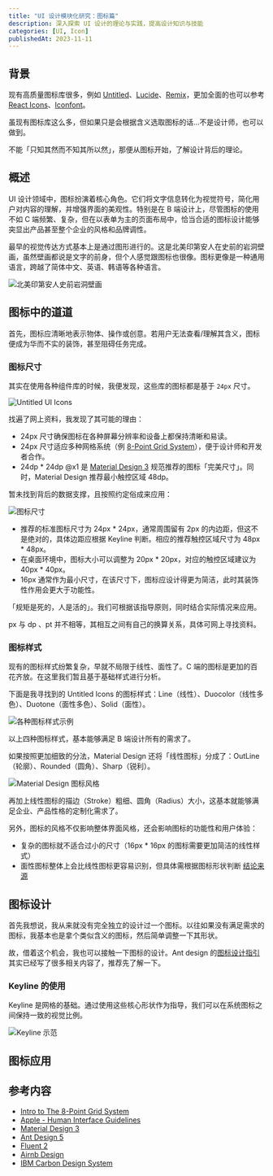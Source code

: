 ```yaml
---
title: "UI 设计模块化研究：图标篇"
description: 深入探索 UI 设计的理论与实践，提高设计知识与技能
categories: [UI, Icon]
publishedAt: 2023-11-11
---
```


## 背景

现有高质量图标库很多，例如 [Untitled](https://www.untitledui.com/icons)、[Lucide](https://lucide.dev/icons/)、[Remix](https://remixicon.com/)，更加全面的也可以参考 [React Icons](https://react-icons.github.io/react-icons)、[Iconfont](https://www.iconfont.cn/)。

虽现有图标库这么多，但如果只是会根据含义选取图标的话...不是设计师，也可以做到。

不能「只知其然而不知其所以然」，那便从图标开始，了解设计背后的理论。

## 概述

UI 设计领域中，图标扮演着核心角色。它们将文字信息转化为视觉符号，简化用户对内容的理解，并增强界面的美观性。特别是在 B 端设计上，尽管图标的使用不如 C 端频繁、复杂，但在以表单为主的页面布局中，恰当合适的图标设计能够突显出产品甚至整个企业的风格和品牌调性。

最早的视觉传达方式基本上是通过图形进行的。这是北美印第安人在史前的岩洞壁画，虽然壁画都说是文字的前身，但个人感觉跟图标也很像。图标更像是一种通用语言，跨越了简体中文、英语、韩语等各种语言。

![北美印第安人史前岩洞壁画](https://cdn.yikzero.com/markdown/images/202311112055138.png)

## 图标中的道道

首先，图标应清晰地表示物体、操作或创意。若用户无法查看/理解其含义，图标便成为华而不实的装饰，甚至阻碍任务完成。

### 图标尺寸

其实在使用各种组件库的时候，我便发现，这些库的图标都是基于 `24px` 尺寸。

![Untitled UI Icons](https://cdn.yikzero.com/markdown/images/202311121908492.png)

找遍了网上资料，我发现了其可能的理由：

- 24px 尺寸确保图标在各种屏幕分辨率和设备上都保持清晰和易读。
- 24px 尺寸适应多种网格系统（例 [8-Point Grid System](https://medium.com/built-to-adapt/intro-to-the-8-point-grid-system-d2573cde8632#.5h95d066j)），便于设计师和开发者合作。
- 24dp * 24dp @x1 是 [Material Design 3](https://m3.material.io/styles/icons/applying-icons#661945dc-8621-41c6-b88d-bdb7c945b4e7) 规范推荐的图标「完美尺寸」。同时，Material Design 推荐最小触控区域 48dp。

暂未找到背后的数据支撑，且按照约定俗成来应用：

![图标尺寸](https://cdn.yikzero.com/markdown/images/202311112329467.png)

- 推荐的标准图标尺寸为 24px * 24px，通常周围留有 2px 的内边距，但这不是绝对的，具体边距应根据 Keyline 判断。相应的推荐触控区域尺寸为 48px * 48px。
- 在桌面环境中，图标大小可以调整为 20px * 20px，对应的触控区域建议为 40px * 40px。
- 16px 通常作为最小尺寸，在该尺寸下，图标应设计得更为简洁，此时其装饰性作用会更大于功能性。

「规矩是死的，人是活的」。我们可根据该指导原则，同时结合实际情况来应用。

px 与 dp 、pt 并不相等，其相互之间有自己的换算关系，具体可网上寻找资料。

### 图标样式

现有的图标样式纷繁复杂，早就不局限于线性、面性了。C 端的图标是更加的百花齐放。在这里我们暂且基于基础样式进行分析。

下面是我寻找到的 Untitled Icons 的图标样式：Line（线性）、Duocolor（线性多色）、Duotone（面性多色）、Solid（面性）。

![各种图标样式示例](https://cdn.yikzero.com/markdown/images/202311122131581.png)

以上四种图标样式，基本能够满足 B 端设计所有的需求了。

如果按照更加细致的分法，Material Design 还将「线性图标」分成了：OutLine（轮廓）、Rounded（圆角）、Sharp（锐利）。

![Material Design 图标风格](https://cdn.yikzero.com/markdown/images/202311122203904.png)

再加上线性图标的描边（Stroke）粗细、圆角（Radius）大小，这基本就能够满足企业、产品性格的定制化需求了。

另外，图标的风格不仅影响整体界面风格，还会影响图标的功能性和用户体验：

- 复杂的图标就不适合过小的尺寸（16px * 16px 的图标需要更加简洁的线性样式）
- 面性图标整体上会比线性图标更容易识别，但具体需根据图标形状判断 [结论来源](https://cdr.lib.unc.edu/concern/masters_papers/6w924g35w)

## 图标设计

首先我想说，我从来就没有完全独立的设计过一个图标。以往如果没有满足需求的图标，我基本也是拿个类似含义的图标，然后简单调整一下其形状。

故，借着这个机会，我也可以接触一下图标的设计。Ant design 的[图标设计指引](https://ant.design/docs/spec/icon-cn)其实已经写了很多相关内容了，推荐先了解一下。

### Keyline 的使用

Keyline 是网格的基础。通过使用这些核心形状作为指导，我们可以在系统图标之间保持一致的视觉比​​例。

![Keyline 示范](https://cdn.yikzero.com/markdown/images/202311122358540.png)

## 图标应用

## 参考内容

- [Intro to The 8-Point Grid System](https://medium.com/built-to-adapt/intro-to-the-8-point-grid-system-d2573cde8632#.5h95d066j)
- [Apple - Human Interface Guidelines](https://developer.apple.com/design/human-interface-guidelines)
- [Material Design 3](https://m3.material.io/)
- [Ant Design 5](https://ant.design/index-cn/)
- [Fluent 2](https://fluent2.microsoft.design/#/)
- [Airnb Design](https://airbnb.design/)
- [IBM Carbon Design System](https://carbondesignsystem.com/)